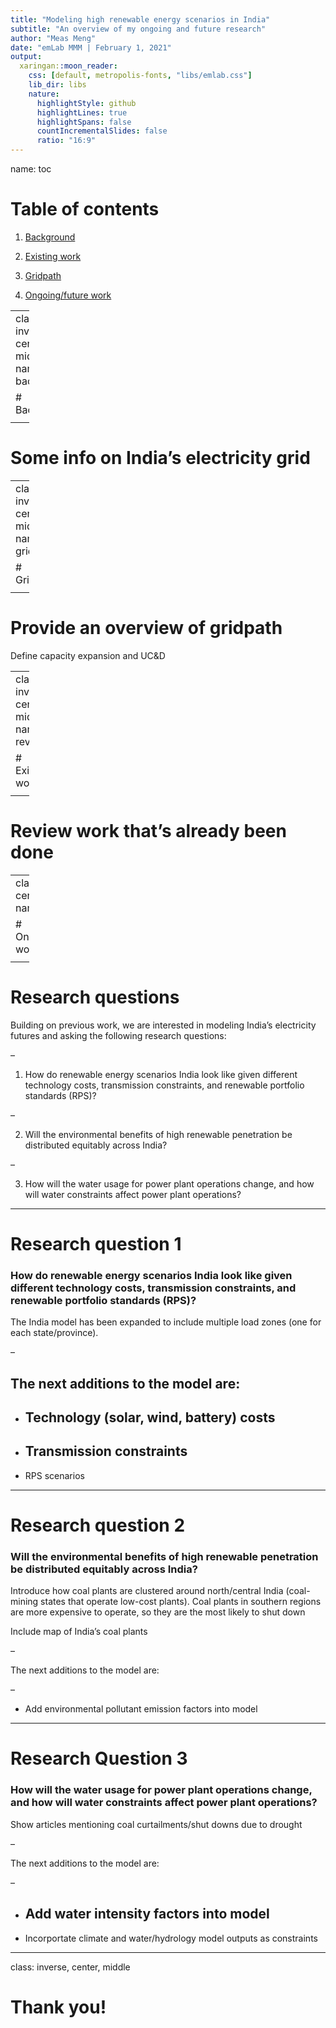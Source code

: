 ```yaml
---
title: "Modeling high renewable energy scenarios in India"
subtitle: "An overview of my ongoing and future research"
author: "Meas Meng"
date: "emLab MMM | February 1, 2021"
output:
  xaringan::moon_reader:
    css: [default, metropolis-fonts, "libs/emlab.css"] 
    lib_dir: libs
    nature:
      highlightStyle: github
      highlightLines: true
      highlightSpans: false
      countIncrementalSlides: false
      ratio: "16:9"
---
```

name: toc

# Table of contents

1. [Background](#background)

2. [Existing work](#review)

3. [Gridpath](#gridpath)

4. [Ongoing/future work](#future)

---
class: inverse, center, middle
name: background

# Background

<hr/>

---

# Some info on India's electricity grid

---
class: inverse, center, middle
name: gridpath

# Gridpath

<hr/>

---

# Provide an overview of gridpath

Define capacity expansion and UC&D

---
class: inverse, center, middle
name: review

# Existing work

<hr/>

---

# Review work that's already been done


---
class: inverse, center, middle
name: future

# Ongoing/future work

<hr/>

---

# Research questions

Building on previous work, we are interested in modeling India's electricity futures and asking the following research questions:

--

1. How do renewable energy scenarios India look like given different technology costs, transmission constraints, and renewable portfolio standards (RPS)?

--

2. Will the environmental benefits of high renewable penetration be distributed equitably across India? 

--

3. How will the water usage for power plant operations change, and how will water constraints affect power plant operations?

---

# Research question 1

### How do renewable energy scenarios India look like given different technology costs, transmission constraints, and renewable portfolio standards (RPS)?

The India model has been expanded to include multiple load zones (one for each state/province).

--

The next additions to the model are:
--

- Technology (solar, wind, battery) costs
--

- Transmission constraints
--

- RPS scenarios

---

# Research question 2

### Will the environmental benefits of high renewable penetration be distributed equitably across India? 

Introduce how coal plants are clustered around north/central India (coal-mining states that operate low-cost plants). Coal plants in southern regions are more expensive to operate, so they are the most likely to shut down

Include map of India's coal plants

--

The next additions to the model are:

--

- Add environmental pollutant emission factors into model

---

# Research Question 3

### How will the water usage for power plant operations change, and how will water constraints affect power plant operations?

Show articles mentioning coal curtailments/shut downs due to drought

--

The next additions to the model are:

--

- Add water intensity factors into model
--

- Incorportate climate and water/hydrology model outputs as constraints


---
class: inverse, center, middle

# Thank you!
<!-- <html><div style='float:left'></div><hr color='#EB811B' size=1px width=796px></html> -->
